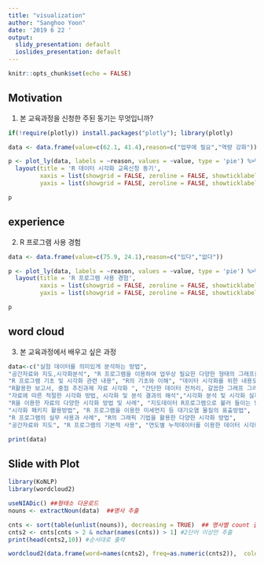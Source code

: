 ```yaml
---
title: "visualization"
author: "Sanghoo Yoon"
date: '2019 6 22 '
output:
  slidy_presentation: default
  ioslides_presentation: default
---
```


```r
knitr::opts_chunk$set(echo = FALSE)
```

## Motivation

1. 본 교육과정을 신청한 주된 동기는 무엇입니까?

```r
if(!require(plotly)) install.packages("plotly"); library(plotly)

data <- data.frame(value=c(62.1, 41.4),reason=c("업무에 필요","역량 강화"))

p <- plot_ly(data, labels = ~reason, values = ~value, type = 'pie') %>%
  layout(title = 'R 데이터 시각화 교육신청 동기',
         xaxis = list(showgrid = FALSE, zeroline = FALSE, showticklabels = FALSE),
         yaxis = list(showgrid = FALSE, zeroline = FALSE, showticklabels = FALSE))

p
```

## experience

2. R 프로그램 사용 경험

```r

data <- data.frame(value=c(75.9, 24.1),reason=c("있다","없다"))

p <- plot_ly(data, labels = ~reason, values = ~value, type = 'pie') %>%
  layout(title = 'R 프로그램 사용 경험',
         xaxis = list(showgrid = FALSE, zeroline = FALSE, showticklabels = FALSE),
         yaxis = list(showgrid = FALSE, zeroline = FALSE, showticklabels = FALSE))

p
```

## word cloud

3. 본 교육과정에서 배우고 싶은 과정
```r

data<-c("실험 데이터를 의미있게 분석하는 방법",
"공간자료와 지도,시각화분석", "R 프로그램을 이용하여 업무상 필요한 다양한 형태의 그래프를 작성하는 과정",
"R 프로그램 기초 및 시각화 관련 내용", "R의 기초와 이해", "데이터 시각화를 위한 내용도 중요하지만 초보라서 시각화 이전에 읽어오기, 핸들링, 분석 등 데이터를 처리하는기본 과정", "R 프로그램을 이용한 공간데이터 분석",
"R활용한 보고서, 중점 추진과제 자료 시각화 ", "간단한 데이터 전처리, 갈끔한 그래프 그리는 방법",
"자료에 따른 적절한 시각화 방법, 시각화 및 분석 결과의 해석","시각화 분석 및 시각화 실제",
"R을 이용한 자료의 다양한 시각화 방법 및 사례", "지도데이터 R프로그램으로 불러 들이는 방법 및 지도에 표시하는 방법", "다양한 데이터 시각화 방법, 잘 만들어진 시각화 데이터 소스를 찾아 활용하는 방법, 데이터의 성질에 따라 어떤 데이터  시각화가 좋은지 판단하는 방법", "R의 큰장점으로 알려진 시각화에 대해서 기초",
"시각화 패키지 활용방법", "R 프로그램을 이용한 미세먼지 등 대기오염 물질의 표출방법", 
"R 프로그램의 실무 사용과 사례", "R의 그래픽 기법을 활용한 다양한 시각화 방법",
"공간자료와 지도", "R 프로그램의 기본적 사용", "연도별 누적데이터를 이용한 데이터 시각화(시군구별 맵을 이용한 시각화)", "R을 이용하여 자료를 다양한 그래프로 표현하는 능력", "R프로그램을 활용한 통계데이터의 도식화를 용이하게 하고자 교육" )

print(data)
```

## Slide with Plot


```r
library(KoNLP)
library(wordcloud2)

useNIADic() ##형태소 다운로드
nouns <- extractNoun(data)  ##명사 추출

cnts <- sort(table(unlist(nouns)), decreasing = TRUE)  ## 명사별 count 결과 저장
cnts2 <- cnts[cnts > 2 & nchar(names(cnts)) > 1] #2단어 이상만 추출
print(head(cnts2,10)) #순서대로 출력

wordcloud2(data.frame(word=names(cnts2), freq=as.numeric(cnts2)),  color = "random-light", backgroundColor = "black", shape="cloud") #워드 클라우드 그리기

```

